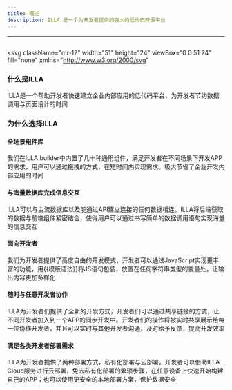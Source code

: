 ```yaml
---
title: 概述
description: ILLA 是一个为开发者提供的强大的低代码开源平台
---
```



---

## <Heading hidden>概述</Heading>

<svg
  className="mr-12"
  width="51"
  height="24"
  viewBox="0 0 51 24"
  fill="none"
  xmlns="http://www.w3.org/2000/svg"
>
  <path
    fillRule="evenodd"
    clipRule="evenodd"
    d="M9 0h6.6v24H9V0zM0 9h6.6v15H0V9zm24.6-9H18v24h6.6V0z"
    fill="#654AEC"
  />
  <path fill="#FF58BE" d="M0 0h6.6v6.6H0z" />
  <path
    fillRule="evenodd"
    clipRule="evenodd"
    d="M44.4 12.005a5.4 5.4 0 1 1-10.8 0A5.4 5.4 0 0 1 44.4 12v.005zm0 10.714A11.95 11.95 0 0 1 39 24c-6.627 0-12-5.373-12-12S32.373 0 39 0s12 5.373 12 12v12h-6.6v-1.28z"
    fill="#654AEC"
  />
</svg>

### 什么是ILLA
ILLA是一个帮助开发者快速建立企业内部应用的低代码平台，为开发者节约数据调用与页面设计的时间

### 为什么选择ILLA

#### 全场景组件库
我们在ILLA builder中内置了几十种通用组件，满足开发者在不同场景下开发APP的需求，用户可以通过拖拽的方式，在短时间内实现需求。极大节省了企业开发内部应用的时间
#### 与海量数据库完成信息交互
ILLA可以与主流数据库以及能通过API建立连接的任何数据相连。ILLA将后端获取的数据与前端组件紧密结合，使得用户可以通过书写简单的数据调用语句实现海量的信息交互
#### 面向开发者
我们为开发者提供了高度自由的开发模式，开发者可以通过JavaScript实现更丰富的功能，用{{模版语法}}将JS语句包装，放置在任何字符串类型的变量处，让输出内容更加多样化
#### 随时与任意开发者协作
ILLA为开发者们提供了全新的开发方式，开发者们可以通过共享链接的方式，让不同开发者加入到一个APP的同步开发中。开发者们的操作将被实时共享展示给每一位协作开发者，并且可以实时与其他开发者沟通，及时给予反馈，提高开发效率
#### 满足各类开发者部署需求
ILLA为开发者提供了两种部署方式，私有化部署与云部署。开发者可以借助ILLA Cloud服务进行云部署，免去私有化部署的繁琐步骤，在任意设备上快速开始构建自己的APP；也可以使用更安全的本地部署方案，保护数据安全


